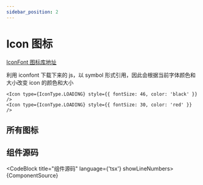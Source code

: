```yaml
---
sidebar_position: 2
---
```



# Icon 图标

[IconFont 图标库地址](https://www.iconfont.cn/manage/index?manage_type=myprojects&projectId=3868223)

利用 iconfont 下载下来的 js，以 symbol 形式引用，因此会根据当前字体颜色和大小改变 icon 的颜色和大小

<DemoBlock>
  <Icon type={IconType.LOADING} style={{ fontSize: 46, color: 'black' }} />
  <Icon type={IconType.LOADING} style={{ fontSize: 30, color: 'red' }} />
</DemoBlock>

```tsx
<Icon type={IconType.LOADING} style={{ fontSize: 46, color: 'black' }} />
<Icon type={IconType.LOADING} style={{ fontSize: 30, color: 'red' }} />
```

## 所有图标


<DemoBlock title="所有图标" src={DemoSrc}>
  <Demo />
</DemoBlock>

## 组件源码

<CodeBlock title="组件源码" language={'tsx'} showLineNumbers>
  {ComponentSource}
</CodeBlock>
